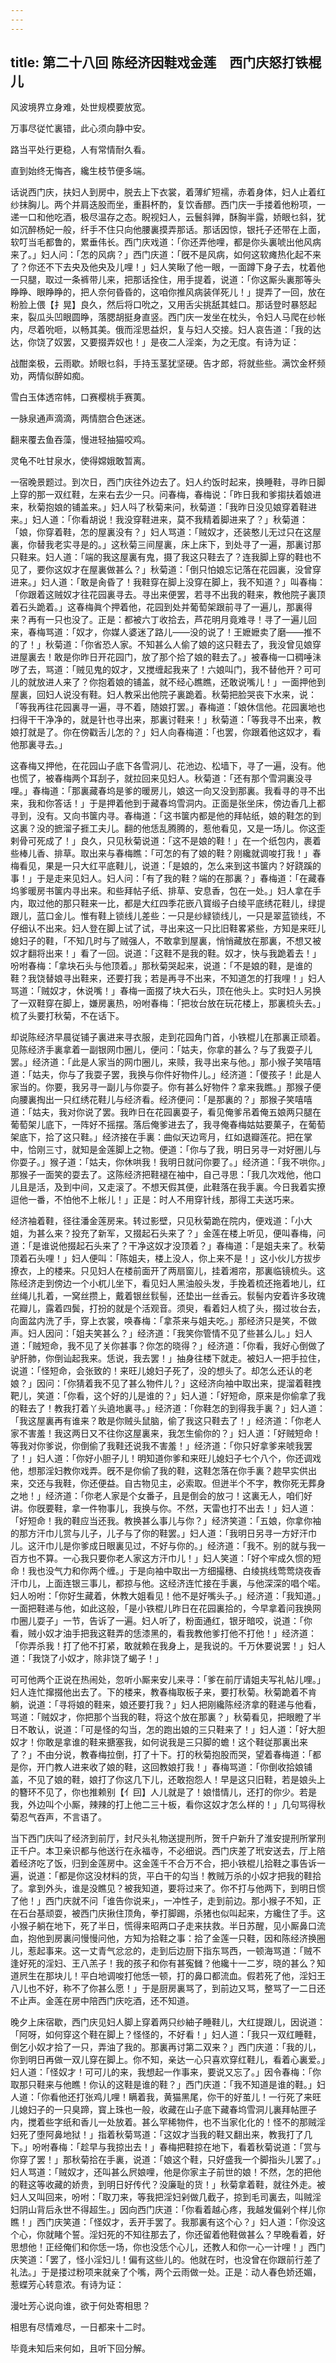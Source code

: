 ```yaml
---
---
---
```

title: 第二十八回 陈经济因鞋戏金莲　西门庆怒打铁棍儿
---

风波境界立身难，处世规模要放宽。

万事尽従忙裏错，此心须向静中安。

路当平处行更稳，人有常情耐久看。

直到始终无悔吝，纔生枝节便多端。

话说西门庆，扶妇人到房中，脱去上下衣裳，着薄纩短襦，赤着身体，妇人止着红纱抹胸儿。两个并肩迭股而坐，重斟杯酌，复饮香醪。西门庆一手搂着他粉项，一递一口和他吃酒，极尽温存之态。睨视妇人，云鬟斜亸，酥胸半露，娇眼乜斜，犹如沉醉杨妃一般，纤手不住只向他腰裏摸弄那话。那话因惊，银托子还带在上面，软叮当毛都鲁的，累垂伟长。西门庆戏道：「你还弄他哩，都是你头裏唬出他风病来了。」妇人问：「怎的风病？」西门庆道：「旣不是风病，如何这软瘫热化起不来了？你还不下去央及他央及儿哩！」妇人笑瞅了他一眼，一面蹲下身子去，枕着他一只腿，取过一条裤带儿来，把那话拴住，用手提着，说道：「你这厮头裏那等头睁睁、眼睁睁的，把人奈何昏昏的，这咱你推风病装佯死儿！」提弄了一回，放在粉脸上偎【扌晃】良久，然后将口吮之，又用舌尖挑舐其蛙口。那话登时暴怒起来，裂瓜头凹眼圆睁，落腮胡挺身直竖。西门庆一发坐在枕头，令妇人马爬在纱帐内，尽着吮咂，以畅其美。俄而淫思益炽，复与妇人交接。妇人哀告道：「我的达达，你饶了奴罢，又要掇弄奴也！」是夜二人淫楽，为之无度。有诗为证：

战酣楽极，云雨歇。娇眼乜斜，手持玉茎犹坚硬。告才郎，将就些些。满饮金杯频劝，两情似醉如痴。

雪白玉体透帘帏，口赛樱桃手赛荑。

一脉泉通声滴滴，两情脗合色迷迷。

翻来覆去鱼吞藻，慢进轻抽猫咬鸡。

灵龟不吐甘泉水，使得嫦娥敢暂离。

一宿晚景题过。到次日，西门庆往外边去了。妇人约饭时起来，换睡鞋，寻昨日脚上穿的那一双红鞋，左来右去少一只。问春梅，春梅说：「昨日我和爹搊扶着娘进来，秋菊抱娘的铺盖来。」妇人呌了秋菊来问，秋菊道：「我昨日没见娘穿着鞋进来。」妇人道：「你看胡说！我没穿鞋进来，莫不我精着脚进来了？」秋菊道：「娘，你穿着鞋，怎的屋裏没有？」妇人骂道：「贼奴才，还装憨儿无过只在这屋裏，你替我老实寻是的。」这秋菊三间屋裏，床上床下，到处寻了一遍，那裏讨那只鞋来。妇人道：「端的我这屋裏有鬼，摄了我这只鞋去了？连我脚上穿的鞋也不见了，要你这奴才在屋裏做甚么？」秋菊道：「倒只怕娘忘记落在花园裏，没曾穿进来。」妇人道：「敢是肏昏了！我鞋穿在脚上没穿在脚上，我不知道？」叫春梅：「你跟着这贼奴才往花园裏寻去。寻出来便罢，若寻不出我的鞋来，教他院子裏顶着石头跪着。」这春梅眞个押着他，花园到处并葡萄架跟前寻了一遍儿，那裏得来？再有一只也没了。正是：都被六丁收拾去，芦花明月竟难寻！寻了一遍儿回来，春梅骂道：「奴才，你媒人婆迷了路儿——没的说了！王嬷嬷卖了磨——推不的了！」秋菊道：「你省恐人家。不知甚么人偷了娘的这只鞋去了，我没曾见娘穿进屋裏去！敢是你昨日开花园门，放了那个拾了娘的鞋去了。」被春梅一口稠唾沬哕了去，骂道：「贼见鬼的奴才，又搅缠起我来了！六娘叫门，我不替他开？可可儿的就放进人来了？你抱着娘的铺盖，就不经心瞧瞧，还敢说嘴儿！」一面押他到屋裏，回妇人说没有鞋。妇人教采出他院子裏跪着。秋菊把脸哭丧下水来，说：「等我再往花园裏寻一遍，寻不着，随娘打罢。」春梅道：「娘休信他。花园裏地也扫得干干净净的，就是针也寻出来，那裏讨鞋来！」秋菊道：「等我寻不出来，教娘打就是了。你在傍戳舌儿怎的？」妇人向春梅道：「也罢，你跟着他这奴才，看他那裏寻去。」

这春梅又押他，在花园山子底下各雪洞儿、花池边、松墙下，寻了一遍，没有。他也慌了，被春梅两个耳刮子，就拉回来见妇人。秋菊道：「还有那个雪洞裏没寻哩。」春梅道：「那裏藏春坞是爹的暖房儿，娘这一向又没到那裏。我看寻的寻不出来，我和你答话！」于是押着他到于藏春坞雪洞内。正面是张坐床，傍边香几上都寻到，没有。又向书箧内寻。春梅道：「这书箧内都是他的拜帖纸，娘的鞋怎的到这裏？没的摭溜子捱工夫儿。翻的他恁乱腾腾的，惹他看见，又是一场儿。你这歪剌骨可死成了！」良久，只见秋菊说道：「这不是娘的鞋！」在一个纸包内，裹着些棒儿香、排草。取出来与春梅瞧：「可怎的有了娘的鞋？刚纔就调唆打我！」春梅看见，果是一只大红平底鞋儿，说道：「是娘的，怎么来到这书箧内？好跷蹊的事！」于是走来见妇人。妇人问：「有了我的鞋？端的在那裏？」春梅道：「在藏春坞爹暖房书箧内寻出来。和些拜帖子纸、排草、安息香，包在一处。」妇人拿在手内，取过他的那只鞋来一比，都是大红四季花嵌八寳缎子白绫平底绣花鞋儿，绿提跟儿，蓝口金儿。惟有鞋上锁线儿差些：一只是纱緑锁线儿，一只是翠蓝锁线，不仔细认不出来。妇人登在脚上试了试，寻出来这一只比旧鞋畧紧些，方知是来旺儿媳妇子的鞋，「不知几时与了贼强人，不敢拿到屋裏，悄悄藏放在那裏，不想又被奴才翻将出来！」看了一回。说道：「这鞋不是我的鞋。奴才，快与我跪着去！」吩咐春梅：「拿块石头与他顶着。」那秋菊哭起来，说道：「不是娘的鞋，是谁的鞋？我饶替娘寻出鞋来，还要打我；若是再寻不出来，不知道怎的打我哩！」妇人骂道：「贼奴才，休说嘴！」春梅一面掇了块大石头，顶在他头上。实时妇人另换了一双鞋穿在脚上，嫌房裏热，吩咐春梅：「把妆台放在玩花楼上，那裏梳头去。」梳了头要打秋菊，不在话下。

却说陈经济早晨従铺子裏进来寻衣服，走到花园角门首，小铁棍儿在那裏正顽着。见陈经济手裏拿着一副银网巾圈儿，便问：「姑夫，你拿的甚么？与了我耍子儿罢。」经济道：「此是人家当的网巾圈儿，来赎，我寻出来与他。」那小猴子笑嘻嘻道：「姑夫，你与了我耍子罢，我换与你件好物件儿。」经济道：「儍孩子！此是人家当的。你要，我另寻一副儿与你耍子。你有甚么好物件？拿来我瞧。」那猴子便向腰裏掏出一只红绣花鞋儿与经济看。经济便问：「是那裏的？」那猴子笑嘻嘻道：「姑夫，我对你说了罢。我昨日在花园裏耍子，看见俺爹吊着俺五娘两只腿在葡萄架儿底下，一阵好不摇摆。落后俺爹进去了，我寻俺春梅姑姑要菓子，在葡萄架底下，拾了这只鞋。」经济接在手裏：曲似天边弯月，红如退瓣莲花。把在掌中，恰刚三寸，就知是金莲脚上之物。便道：「你与了我，明日另寻一对好圈儿与你耍子。」猴子道：「姑夫，你休哄我！我明日就问你要了。」经济道：「我不哄你。」那猴子一面笑的耍去了。这陈经济把鞋褪在袖中，自己寻思：「我几次戏他，他口儿且是活，及到中间，又走滚了。不想天假其便，此鞋落在我手裏。今日我着实撩逗他一番，不怕他不上帐儿！」正是：时人不用穿针线，那得工夫送巧来。

经济袖着鞋，径往潘金莲房来。转过影壁，只见秋菊跪在院内，便戏道：「小大姐，为甚么来？投充了新军，又掇起石头来了？」金莲在楼上听见，便叫春梅，问道：「是谁说他掇起石头来了？干净这奴才没顶着？」春梅道：「是姐夫来了。秋菊顶着石头哩！」妇人便叫：「陈姐夫，楼上没人，你上来不是！」这小伙儿方拔步撩衣，上的楼来。只见妇人在楼前面开了两扇窗儿，挂着湘帘，那裏临镜梳头。这陈经济走到傍边一个小杌儿坐下，看见妇人黑油般头发，手挽着梳还拖着地儿，红丝绳儿扎着，一窝丝攒上，戴着银丝䯼髻，还垫出一丝香云。䯼髻内安着许多玫瑰花瓣儿，露着四鬓，打扮的就是个活观音。须臾，看着妇人梳了头，掇过妆台去，向面盆内洗了手，穿上衣裳，唤春梅：「拿茶来与姐夫吃。」那经济只是笑，不做声。妇人因问：「姐夫笑甚么？」经济道：「我笑你管情不见了些甚么儿。」妇人道：「贼短命，我不见了关你甚事？你怎的晓得？」经济道：「你看，我好心倒做了驴肝肺，你倒讪起我来。恁说，我去罢！」抽身往楼下就走。被妇人一把手拉住，说道：「怪短命，会张致的！来旺儿媳妇子死了，没的想头了。却怎么还认的老娘？」因问：「你猜着我不见了甚么物件儿？」这经济向袖中取出来，提溜着鞋拽靶儿，笑道：「你看，这个好的儿是谁的？」妇人道：「好短命，原来是你偷拿了我的鞋去了！教我打着丫头遶地裏寻。」经济道：「你鞋怎的到得我手裏？」妇人道：「我这屋裏再有谁来？敢是你贼头鼠脑，偷了我这只鞋去了！」经济道：「你老人家不害羞！我这两日又不往你这屋裏来，我怎生偷你的？」妇人道：「好贼短命！等我对你爹说，你倒偷了我鞋还说我不害羞！」经济道：「你只好拿爹来唬我罢了！」妇人道：「你好小胆子儿！明知道你爹和来旺儿媳妇子七个八个，你还调戏他，想那淫妇教你戏弄。旣不是你偷了我的鞋，这鞋怎落在你手裏？趂早实供出来，交还与我鞋，你还便益。自古物见主，必索取。但迸半个不字，教你死无葬身之地！」经济道：「你老人家是个女番子，且是倒会的放刁！这裏无人，咱们好讲。你旣要鞋，拿一件物事儿，我换与你。不然，天雷也打不出去！」妇人道：「好短命！我的鞋应当还我。教换甚么事儿与你？」经济笑道：「五娘，你拿你袖的那方汗巾儿赏与儿子，儿子与了你的鞋罢。」妇人道：「我明日另寻一方好汗巾儿。这汗巾儿是你爹成日眼裏见过，不好与你的。」经济道：「我不。别的就与我一百方也不算。一心我只要你老人家这方汗巾儿！」妇人笑道：「好个牢成久惯的短命！我也没气力和你两个缠。」于是向袖中取出一方细撮穗、白绫挑线莺莺烧夜香汗巾儿，上面连银三事儿，都掠与他。这经济连忙接在手裏，与他深深的唱个喏。妇人吩咐：「你好生藏着，休教大姐看见！他不是好嘴头子。」经济道：「我知道。」一面把鞋递与他，如此这般，「是小铁棍儿昨日在花园裏拾的，今早拿着问我换网巾圈儿耍子」一节，告诉了一遍。妇人听了，粉面通红，银牙暗咬，说道：「你看，贼小奴才油手把我这鞋弄的恁漆黑的，看我教他爹打他不打他！」经济道：「你弄杀我！打了他不打紧，敢就赖在我身上，是我说的。千万休要说罢！」妇人道：「我饶了小奴才，除非饶了蝎子！」

可可他两个正说在热闹处，忽听小厮来安儿来寻：「爹在前厅请姐夫写礼帖儿哩。」妇人连忙撺掇他出去了。下的楼来，教春梅取板子来，要打秋菊。秋菊跪着不肯躺，说道：「寻将娘的鞋来，娘还要打我？」妇人把刚纔陈经济拿的鞋递与他看，骂道：「贼奴才，你把那个当我的鞋，将这个放在那裏？」秋菊看见，把眼瞪了半日不敢认，说道：「可是怪的勾当，怎的跑出娘的三只鞋来了！」妇人道：「好大胆奴才！你敢是拿谁的鞋来搪塞我，如何说我是三只脚的蟾！这个鞋従那裏出来了？」不由分说，教春梅拉倒，打了十下。打的秋菊抱股而哭，望着春梅道：「都是你，开门教人进来收了娘的鞋，这回教娘打我！」春梅骂道：「你倒收拾娘铺盖，不见了娘的鞋，娘打了你这几下儿，还敢抱怨人！早是这只旧鞋，若是娘头上的簪环不见了，你也推赖别【亻囙】人儿就是了！娘惜情儿，还打的你少。若是我，外边叫个小厮，辣辣的打上他二三十板，看你这奴才怎么样的！」几句骂得秋菊忍气吞声，不言语了。

当下西门庆叫了经济到前厅，封尺头礼物送提刑所，贺千户新升了淮安提刑所掌刑正千户。本卫亲识都与他送行在永福寺，不必细说。西门庆差了玳安送去，厅上陪着经济吃了饭，归到金莲房中。这金莲千不合万不合，把小铁棍儿拾鞋之事告诉一遍，说道：「都是你这没材料的货，平白干的勾当！教贼万杀的小奴才把我的鞋拾了。拿到外头，谁是没瞧见？被我知道，要将过来了。你不打与他两下，到明日惯了他！」西门庆就不问「谁告你说来」，一冲性子，走到前边。那小猴子不知，正在石台基顽耍，被西门庆揪住顶角，拳打脚踢，杀猪也似叫起来，方纔住了手。这小猴子躺在地下，死了半日，慌得来昭两口子走来扶救。半日苏醒，见小厮鼻口流血，抱他到房裏问慢慢问他，方知为拾鞋之事：拾了金莲一只鞋，因和陈经济换圈儿，惹起事来。这一丈青气忿忿的，走到后边厨下指东骂西，一顿海骂道：「贼不逢好死的淫妇、王八羔子！我的孩子和你有甚寃雠？他纔十一二岁，晓的甚么？知道屄生在那块儿！平白地调唆打他恁一顿，打的鼻口都流血。假若死了他，淫妇王八儿也不好，称不了你甚么愿！」于是厨房裏骂了，到前边又骂，整骂了一二日还不止声。金莲在房中陪西门庆吃酒，还不知道。

晚夕上床宿歇，西门庆见妇人脚上穿着两只纱紬子睡鞋儿，大红提跟儿，因说道：「阿呀，如何穿这个鞋在脚上？怪怪的，不好看！」妇人道：「我只一双红睡鞋，倒乞小奴才拾了一只，弄油了我的。那裏再讨第二双来？」西门庆道：「我的儿，你到明日再做一双儿穿在脚上。你不知，亲达一心只喜欢穿红鞋儿，看着心裏爱。」妇人道：「怪奴才！可可儿的来，我想起一作事来，要说又忘了。」因令春梅：「你取那只鞋来与他瞧！你认的这鞋是谁的鞋？」西门庆道：「我不知道是谁的鞋。」妇人道：「你看他还打张鸡儿哩！瞒着我，黄猫黑尾，你干的好茧儿！一行死了来旺儿媳妇子的一只臭蹄，寳上珠也一般，收藏在山子底下藏春坞雪洞儿裏拜帖匣子内，搅着些字纸和香儿一处放着。甚么罕稀物件，也不当家化化的！怪不的那贼淫妇死了堕阿鼻地狱！」指着秋菊骂道：「这奴才当我的鞋又翻出来，教我打了几下。」吩咐春梅：「趁早与我掠出去！」春梅把鞋掠在地下，看着秋菊说道：「赏与你穿了罢！」那秋菊拾在手裏，说道：「娘这个鞋，只好盛我一个脚指头儿罢了。」妇人骂道：「贼奴才，还叫甚么屄娘哩，他是你家主子前世的娘！不然，怎的把他的鞋这等收藏的娇贵，到明日好传代？没廉耻的货！」秋菊拿着鞋，就往外走。被妇人又叫回来，吩咐：「取刀来，等我把淫妇剁做几截子，掠到毛司裏去，叫贼淫妇阴山背后永世不得超生。」因向西门庆道：「你看着越心疼，我越发偏剁个样儿你瞧！」西门庆笑道：「怪奴才，丢开手罢了。我那裏有这个心？」妇人道：「你没这个心，你就睹个誓。淫妇死的不知往那去了，你还留着他鞋做甚么？早晚看着，好思想他！正经俺们和你恁一场，你也没恁个心儿，还教人和你一心一计哩！」西门庆笑道：「罢了，怪小淫妇儿！偏有这些儿的。他就在时，也没曾在你跟前行差了礼法。」于是搂过粉项来就亲了个嘴，两个云雨做一处。正是：动人春色娇还媚，惹蝶芳心转意浓。有诗为证：

漫吐芳心说向谁，欲于何处寄相思？

相思有尽情难尽，一日都来十二时。

毕竟未知后来何如，且听下回分解。